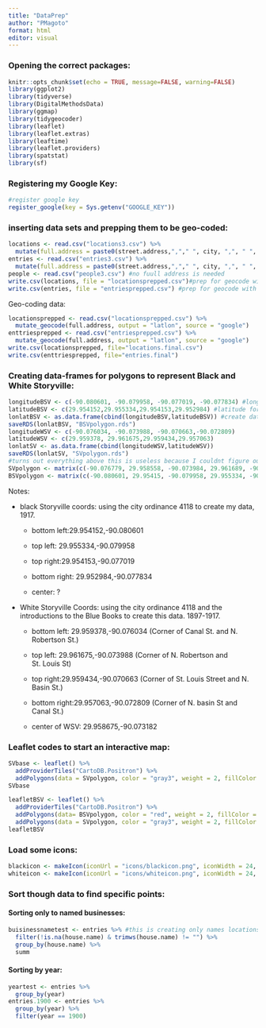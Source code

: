 ```yaml
---
title: "DataPrep"
author: "PMagoto"
format: html
editor: visual
---
```


### Opening the correct packages:

```r
knitr::opts_chunk$set(echo = TRUE, message=FALSE, warning=FALSE)
library(ggplot2) 
library(tidyverse)
library(DigitalMethodsData)
library(ggmap)
library(tidygeocoder)
library(leaflet)
library(leaflet.extras)
library(leaftime)
library(leaflet.providers)
library(spatstat)
library(sf)
```

### Registering my Google Key:

```r
#register google key 
register_google(key = Sys.getenv("GOOGLE_KEY"))
```

### inserting data sets and prepping them to be geo-coded:

```r
locations <- read.csv("locations3.csv") %>% 
  mutate(full.address = paste0(street.address,","," ", city, ",", " ", state))
entries <- read.csv("entries3.csv") %>% 
  mutate(full.address = paste0(street.address,","," ", city, ",", " ", state))
people <- read.csv("people3.csv") #no fuull address is needed
write.csv(locations, file = "locationsprepped.csv")#prep for geocode with ful address and savw locally
write.csv(entries, file = "entriesprepped.csv") #prep for geocode with ful address and savw locally
```

Geo-coding data:

```r
locationsprepped <- read.csv("locationsprepped.csv") %>% 
  mutate_geocode(full.address, output = "latlon", source = "google")
enttriesprepped <- read.csv("entriesprepped.csv") %>% 
  mutate_geocode(full.address, output = "latlon", source = "google")
write.csv(locationsprepped, file="locations.final.csv")
write.csv(enttriesprepped, file="entries.final")
```

### Creating data-frames for polygons to represent Black and White Storyville:

```r
longitudeBSV <- c(-90.080601, -90.079958, -90.077019, -90.077834) #longitude for the polygon
latitudeBSV <- c(29.954152,29.955334,29.954153,29.952984) #latitude for the polygon
lonlatBSV <- as.data.frame(cbind(longitudeBSV,latitudeBSV)) #create dataframe for the polygon
saveRDS(lonlatBSV, "BSVpolygon.rds")
longitudeWSV <- c(-90.076034, -90.073988, -90.070663,-90.072809)
latitudeWSV <- c(29.959378, 29.961675,29.959434,29.957063)
lonlatSV <- as.data.frame(cbind(longitudeWSV,latitudeWSV))
saveRDS(lonlatSV, "SVpolygon.rds")
#turns out everything above this is useless because I couldnt figure out how to save this in a conce manner so I have to load BELOW into EVERYTHING I do for leaflet unless someone can give me a better option. 
SVpolygon <- matrix(c(-90.076779, 29.958558, -90.073984, 29.961689, -90.070555, 29.959363, -90.073466, 29.956301, -90.076779, 29.958558), ncol = 2, byrow = TRUE) #opening AND CLOSING polygons to create full shpae, thats why ti wasnt working before
BSVpolygon <- matrix(c(-90.080601, 29.95415, -90.079958, 29.955334, -90.077019, 29.954153, -90.077834, 29.952984, -90.080601, 29.954152), ncol = 2, byrow = TRUE) #opening AND CLOSING polygons to create full shpae, thats why ti wasnt working before
```

Notes:

-   black Storyville coords: using the city ordinance 4118 to create my data, 1917.

    -   bottom left:29.954152,-90.080601

    -   top left: 29.955334,-90.079958

    -   top right:29.954153,-90.077019

    -   bottom right: 29.952984,-90.077834

    -   center: ?

<!-- -->

-   White Storyville Coords: using the city ordinance 4118 and the introductions to the Blue Books to create this data. 1897-1917.

    -   bottom left: 29.959378,-90.076034 (Corner of Canal St. and N. Robertson St.)

    -   top left: 29.961675,-90.073988 (Corner of N. Robertson and St. Louis St)

    -   top right:29.959434,-90.070663 (Corner of St. Louis Street and N. Basin St.)

    -   bottom right:29.957063,-90.072809 (Corner of N. basin St and Canal St.)

    -   center of WSV: 29.958675,-90.073182

### Leaflet codes to start an interactive map:

```r
SVbase <- leaflet() %>% 
  addProviderTiles("CartoDB.Positron") %>%
  addPolygons(data = SVpolygon, color = "gray3", weight = 2, fillColor = "gray3", fillOpacity = 0.2)
SVbase
```

```r
leafletBSV <- leaflet() %>% 
  addProviderTiles("CartoDB.Positron") %>% 
  addPolygons(data= BSVpolygon, color = "red", weight = 2, fillColor = "red", fillOpacity = 0.2) %>% 
  addPolygons(data = SVpolygon, color = "gray3", weight = 2, fillColor = "gray3", fillOpacity = 0.2)
leafletBSV
```

### Load some icons:

```r
blackicon <- makeIcon(iconUrl = "icons/blackicon.png", iconWidth = 24, iconHeight = 24)
whiteicon <- makeIcon(iconUrl = "icons/whiteicon.png", iconWidth = 24, iconHeight = 24)
```

### Sort though data to find specific points:

#### Sorting only to named businesses: 

```r
buisinessnametest <- entries %>% #this is creating only names locations
  filter(!is.na(house.name) & trimws(house.name) != "") %>%
  group_by(house.name) %>% 
  summ
```

#### Sorting by year: 

```r
yeartest <- entries %>% 
  group_by(year)
entries.1900 <- entries %>% 
  group_by(year) %>% 
  filter(year == 1900)
```
